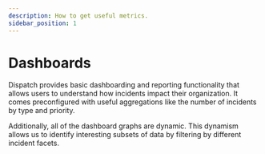 ```yaml
---
description: How to get useful metrics.
sidebar_position: 1
---
```


# Dashboards

Dispatch provides basic dashboarding and reporting functionality that allows users to understand how incidents impact their organization. It comes preconfigured with useful aggregations like the number of incidents by type and priority.

Additionally, all of the dashboard graphs are dynamic. This dynamism allows us to identify interesting subsets of data by filtering by different incident facets.
